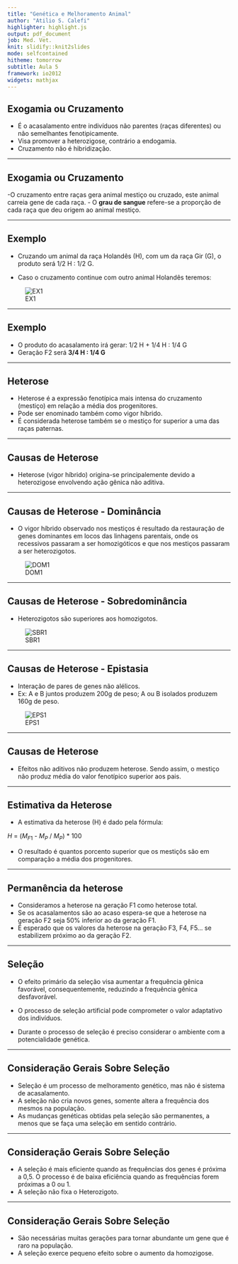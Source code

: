```yaml
---
title: "Genética e Melhoramento Animal"
author: "Atilio S. Calefi"
highlighter: highlight.js
output: pdf_document
job: Med. Vet.
knit: slidify::knit2slides
mode: selfcontained
hitheme: tomorrow
subtitle: Aula 5
framework: io2012
widgets: mathjax
---
```



<!-- Limit image width and height -->
<style type='text/css'>
img {
    max-height: 560px;
    max-width: 964px;
}
</style>

<!-- Center image on slide -->
<script src="http://ajax.aspnetcdn.com/ajax/jQuery/jquery-1.7.min.js"></script>
<script type='text/javascript'>
$(function() {
    $("p:has(img)").addClass('centered');
});
</script>

<style>
strong {
  font-weight: bold;
}
</style>

<style>
em {
  font-style: italic
}
</style>

## Exogamia ou Cruzamento

- É o acasalamento entre indivíduos não parentes (raças diferentes) ou não semelhantes fenotipicamente. 
- Visa promover a heterozigose, contrário a endogamia.
- Cruzamento não é hibridização.

---

## Exogamia ou Cruzamento

-O cruzamento entre raças gera animal mestiço ou cruzado, este animal carreia gene de cada raça.
- O **grau de sangue** refere-se a proporção de cada raça que deu origem ao animal mestiço.

---

## Exemplo

- Cruzando um animal da raça Holandês (H), com um da raça Gir (G), o produto será 1/2 H : 1/2 G.

- Caso o cruzamento continue com outro animal Holandês teremos:

![EX1](./img/Exogamia 1.jpg)

---

## Exemplo

- O produto do acasalamento irá gerar: 1/2 H + 1/4 H : 1/4 G
- Geração F2 será **3/4 H : 1/4 G**

---

## Heterose

- Heterose é a expressão fenotípica mais intensa do cruzamento (mestiço) em relação a média dos progenitores.
- Pode ser enominado também como vigor híbrido.
- É considerada heterose também se o mestiço for superior a uma das raças paternas.

---

## Causas de Heterose

- Heterose (vigor híbrido) origina-se principalemente devido a heterozigose envolvendo ação gênica não aditiva.

---

## Causas de Heterose - Dominância

- O vigor híbrido observado nos mestiços é resultado da restauração de genes dominantes em locos das linhagens parentais, onde os recessivos passaram a ser homozigóticos e que nos mestiços passaram a ser heterozigotos.

![DOM1](./img/Dominância 1.jpg)

---

## Causas de Heterose - Sobredominância

- Heterozigotos são superiores aos homozigotos.

![SBR1](./img/Sobredominância 1.jpg)

---

## Causas de Heterose - Epistasia

- Interação de pares de genes não alélicos.
- Ex: A e B juntos produzem 200g de peso; A ou B isolados produzem 160g de peso.

![EPS1](./img/Epistasia 1.jpg)

---

## Causas de Heterose

- Efeitos não aditivos não produzem heterose. Sendo assim, o mestiço não produz média do valor fenotípico superior aos pais.

---

## Estimativa da Heterose

- A estimativa da heterose (H) é dado pela fórmula:

$H$ = ($M_F$$_1$ - $M_P$ / $M_P$) * $100$

- O resultado é quantos porcento superior que os mestiçôs são em comparação a média dos progenitores.

---

## Permanência da heterose

- Consideramos a heterose na geração F1 como heterose total. 
- Se os acasalamentos são ao acaso espera-se que a heterose na geração F2 seja 50% inferior ao da geração F1.
- É esperado que os valores da heterose na geração F3, F4, F5... se estabilizem próximo ao da geração F2.

---

## Seleção

- O efeito primário da seleção visa aumentar a frequência gênica favorável, consequentemente, reduzindo a frequência gênica desfavorável.

- O processo de seleção artificial pode comprometer o valor adaptativo dos indivíduos.

- Durante o processo de seleção é preciso considerar o ambiente com a potencialidade genética.

---

## Consideração Gerais Sobre Seleção

- Seleção é um processo de melhoramento genético, mas não é sistema de acasalamento.
- A seleção não cria novos genes, somente altera a frequência dos mesmos na população.
- As mudanças genéticas obtidas pela seleção são permanentes, a menos que se faça uma seleção em sentido contrário.


---

## Consideração Gerais Sobre Seleção

- A seleção é mais eficiente quando as frequências dos genes é próxima a 0,5. O processo é de baixa eficiência quando as frequências forem próximas a 0 ou 1.
- A seleção não fixa o Heterozigoto.

---

## Consideração Gerais Sobre Seleção

- São necessárias muitas gerações para tornar abundante um gene que é raro na população.
- A seleção exerce pequeno efeito sobre o aumento da homozigose.
